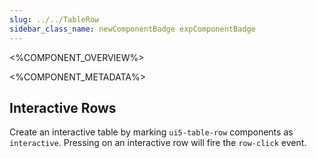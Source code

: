 ```yaml
---
slug: ../../TableRow
sidebar_class_name: newComponentBadge expComponentBadge
---
```



<%COMPONENT_OVERVIEW%>

<%COMPONENT_METADATA%>

## Interactive Rows

Create an interactive table by marking `ui5-table-row` components as `interactive`. Pressing on an interactive row
will fire the `row-click` event.

<Interactive />